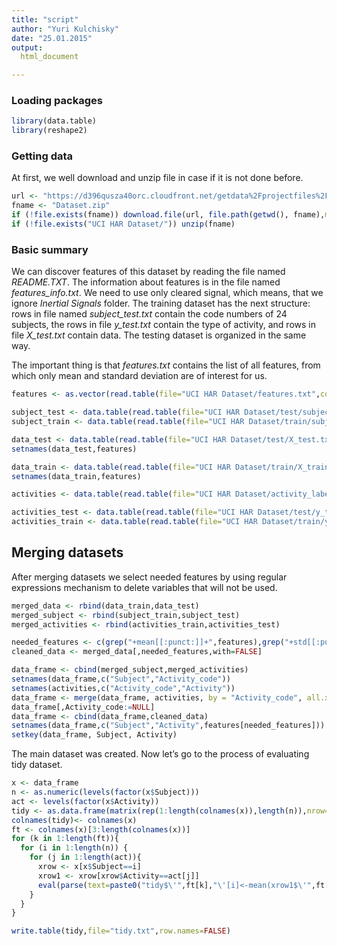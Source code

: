 ```yaml
---
title: "script"
author: "Yuri Kulchisky"
date: "25.01.2015"
output:
  html_document

---
```


### Loading packages
```r
library(data.table)
library(reshape2)
```

### Getting data

At first, we well download and unzip file in case if it is not done before.

```r
url <- "https://d396qusza40orc.cloudfront.net/getdata%2Fprojectfiles%2FUCI%20HAR%20Dataset.zip"
fname <- "Dataset.zip"
if (!file.exists(fname)) download.file(url, file.path(getwd(), fname),method="wget")
if (!file.exists("UCI HAR Dataset/")) unzip(fname)
```

### Basic summary

We can discover features of this dataset by reading the file named *README.TXT*. The information about features is in the file named *features_info.txt*. We need to use only cleared signal, which means, that we ignore *Inertial Signals* folder. The training dataset has the next structure: rows in file named *subject_test.txt* contain the code numbers of 24 subjects, the rows in file *y_test.txt* contain the type of activity, and rows in file *X_test.txt* contain data. The testing dataset is organized in the same way.

The important thing is that *features.txt* contains the list of all features, from which only mean and standard deviation are of interest for us.

```r
features <- as.vector(read.table(file="UCI HAR Dataset/features.txt",col.names=c("","f"))[2][[1]])

subject_test <- data.table(read.table(file="UCI HAR Dataset/test/subject_test.txt"))
subject_train <- data.table(read.table(file="UCI HAR Dataset/train/subject_train.txt"))

data_test <- data.table(read.table(file="UCI HAR Dataset/test/X_test.txt",sep=""))
setnames(data_test,features)

data_train <- data.table(read.table(file="UCI HAR Dataset/train/X_train.txt",sep=""))
setnames(data_train,features)

activities <- data.table(read.table(file="UCI HAR Dataset/activity_labels.txt",col.names=c("","f")))

activities_test <- data.table(read.table(file="UCI HAR Dataset/test/y_test.txt"))
activities_train <- data.table(read.table(file="UCI HAR Dataset/train/y_train.txt"))
```

## Merging datasets

After merging datasets we select needed features by using regular expressions mechanism to delete variables that will not be used.
```r
merged_data <- rbind(data_train,data_test)
merged_subject <- rbind(subject_train,subject_test)
merged_activities <- rbind(activities_train,activities_test)

needed_features <- c(grep("+mean[[:punct:]]+",features),grep("+std[[:punct:]]+",features))
cleaned_data <- merged_data[,needed_features,with=FALSE]
```

```r
data_frame <- cbind(merged_subject,merged_activities)
setnames(data_frame,c("Subject","Activity_code"))
setnames(activities,c("Activity_code","Activity"))
data_frame <- merge(data_frame, activities, by = "Activity_code", all.x = TRUE)
data_frame[,Activity_code:=NULL]
data_frame <- cbind(data_frame,cleaned_data)
setnames(data_frame,c("Subject","Activity",features[needed_features]))
setkey(data_frame, Subject, Activity)
```

The main dataset was created. Now let's go to the process of evaluating tidy dataset.

```r
x <- data_frame
n <- as.numeric(levels(factor(x$Subject)))
act <- levels(factor(x$Activity))
tidy <- as.data.frame(matrix(rep(1:length(colnames(x)),length(n)),nrow=length(n)))
colnames(tidy)<- colnames(x)
ft <- colnames(x)[3:length(colnames(x))]
for (k in 1:length(ft)){
  for (i in 1:length(n)) {
    for (j in 1:length(act)){
      xrow <- x[x$Subject==i]
      xrow1 <- xrow[xrow$Activity==act[j]]
      eval(parse(text=paste0("tidy$\'",ft[k],"\'[i]<-mean(xrow1$\'",ft[k],"\')")))
    }
  }
}

write.table(tidy,file="tidy.txt",row.names=FALSE)

```








